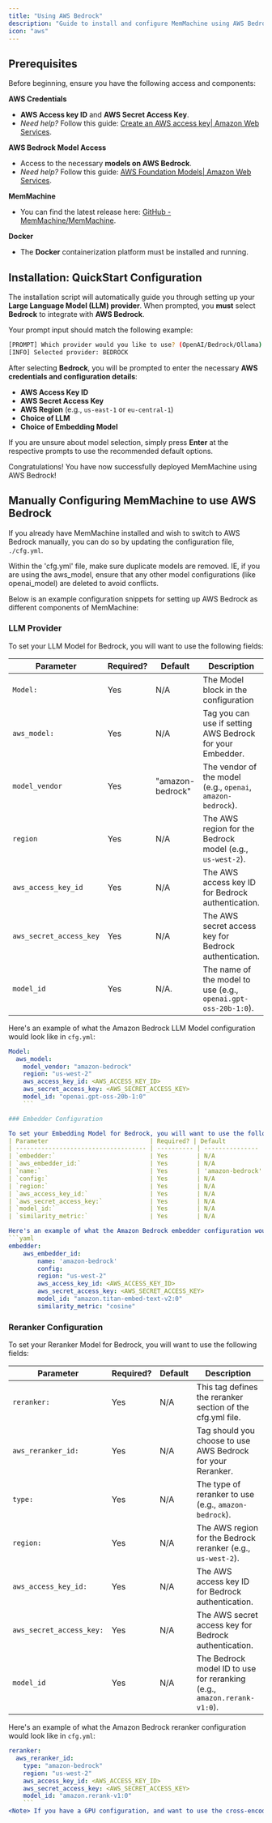 ```yaml
---
title: "Using AWS Bedrock"
description: "Guide to install and configure MemMachine using AWS Bedrock models."
icon: "aws"
---
```


## Prerequisites

Before beginning, ensure you have the following access and components:

**AWS Credentials**
  - **AWS Access key ID** and **AWS Secret Access Key**.
  - *Need help?* Follow this guide: [Create an AWS access key| Amazon Web Services](https://docs.aws.amazon.com/IAM/latest/UserGuide/id_credentials_access-keys.html).

**AWS Bedrock Model Access**
  - Access to the necessary **models on AWS Bedrock**.
  - *Need help?* Follow this guide: [AWS Foundation Models| Amazon Web Services](https://docs.aws.amazon.com/bedrock/latest/userguide/foundation-models-reference.html).

**MemMachine**
  - You can find the latest release here: [GitHub - MemMachine/MemMachine](https://api.github.com/repos/MemMachine/MemMachine/releases/latest).

**Docker**
  - The **Docker** containerization platform must be installed and running.


## Installation: QuickStart Configuration

The installation script will automatically guide you through setting up your **Large Language Model (LLM) provider**. When prompted, you **must** select **Bedrock** to integrate with **AWS Bedrock**.

Your prompt input should match the following example:

```bash
[PROMPT] Which provider would you like to use? (OpenAI/Bedrock/Ollama) [OpenAI]: Bedrock
[INFO] Selected provider: BEDROCK
```

After selecting **Bedrock**, you will be prompted to enter the necessary **AWS credentials and configuration details**:

- **AWS Access Key ID**
- **AWS Secret Access Key**
- **AWS Region** (e.g., `us-east-1` or `eu-central-1`)
- **Choice of LLM**
- **Choice of Embedding Model**

<Note> If you are unsure about model selection, simply press **Enter** at the respective prompts to use the recommended default options.</Note>

Congratulations!  You have now successfully deployed MemMachine using AWS Bedrock!

## Manually Configuring MemMachine to use AWS Bedrock

If you already have MemMachine installed and wish to switch to AWS Bedrock manually, you can do so by updating the configuration file, `./cfg.yml`.

<Note> Within the 'cfg.yml' file, make sure duplicate models are removed.  IE, if you are using the aws_model, ensure that any other model configurations (like openai_model) are deleted to avoid conflicts. </Note>

Below is an example configuration snippets for setting up AWS Bedrock as different components of MemMachine:

### LLM Provider

To set your LLM Model for Bedrock, you will want to use the following fields:

| Parameter                     | Required? | Default           | Description                                                       |
| ----------------------------- | --------- | ----------------- | ----------------------------------------------------------------- |
| `Model:`                      | Yes       | N/A               | The Model block in the configuration                              |
| `aws_model:`                  | Yes       | N/A               | Tag you can use if setting AWS Bedrock for your Embedder.         |
| `model_vendor`                | Yes       | "amazon-bedrock"  | The vendor of the model (e.g., `openai`, `amazon-bedrock`).       |
| `region`                      | Yes       | N/A               | The AWS region for the Bedrock model (e.g., `us-west-2`).         |
| `aws_access_key_id`           | Yes       | N/A               | The AWS access key ID for Bedrock authentication.                 |
| `aws_secret_access_key`       | Yes       | N/A               | The AWS secret access key for Bedrock authentication.             |
| `model_id`                    | Yes       | N/A.              | The name of the model to use (e.g., `openai.gpt-oss-20b-1:0`).    |

Here's an example of what the Amazon Bedrock LLM Model configuration would look like in `cfg.yml`:

```yaml
Model:
  aws_model:
    model_vendor: "amazon-bedrock"
    region: "us-west-2"
    aws_access_key_id: <AWS_ACCESS_KEY_ID>
    aws_secret_access_key: <AWS_SECRET_ACCESS_KEY>
    model_id: "openai.gpt-oss-20b-1:0"
    ```

### Embedder Configuration

To set your Embedding Model for Bedrock, you will want to use the following fields:
| Parameter                            | Required? | Default          | Description                                                                           |
| ------------------------------------ | ---------- | --------------- | ------------------------------------------------------------------------------------- |
| `embedder:`                          | Yes        | N/A             | The embedder block in the configuration.                                              |
| `aws_embedder_id:`                   | Yes        | N/A             | Tag you can use if setting AWS Bedrock for your Embedder.                             |
| `name:`                              | Yes        | 'amazon-bedrock'| The vendor name of your embedder.                                                     |
| `config:`                            | Yes        | N/A             | Configuration block for the embedder.                                                 |
| `region:`                            | Yes        | N/A             | The AWS region for the Bedrock embedder (e.g., `us-west-2`).                          |
| `aws_access_key_id:`                 | Yes        | N/A             | The AWS access key ID for Bedrock authentication.                                     |
| `aws_secret_access_key:`             | Yes        | N/A             | The AWS secret access key for Bedrock authentication.                                 |
| `model_id:`                          | Yes        | N/A             | The Bedrock model ID to use for the embedder (e.g., amazon.titan-embed-text-v2:0').   |
| `similarity_metric:`                 | Yes        | N/A             | The similarity metric to use for embedding comparisons (e.g., `cosine`, `euclidean`). |

Here's an example of what the Amazon Bedrock embedder configuration would look like in `cfg.yml`:
```yaml
embedder:
    aws_embedder_id:
        name: 'amazon-bedrock'
        config:
        region: "us-west-2"
        aws_access_key_id: <AWS_ACCESS_KEY_ID>
        aws_secret_access_key: <AWS_SECRET_ACCESS_KEY>
        model_id: "amazon.titan-embed-text-v2:0"
        similarity_metric: "cosine"
```

### Reranker Configuration

To set your Reranker Model for Bedrock, you will want to use the following fields:

| Parameter                            | Required? | Default       | Description                                                  |
| ------------------------------------ | --------- | ------------- | ------------------------------------------------------------ |
| `reranker:`                          | Yes       | N/A           | This tag defines the reranker section of the cfg.yml file.   |
| `aws_reranker_id:`                   | Yes       | N/A           | Tag should you choose to use AWS Bedrock for your Reranker.  |
| `type:`                              | Yes       | N/A           | The type of reranker to use (e.g., `amazon-bedrock`).        |
| `region:`                            | Yes       | N/A           | The AWS region for the Bedrock reranker (e.g., `us-west-2`). |
| `aws_access_key_id:`                 | Yes       | N/A           | The AWS access key ID for Bedrock authentication.            |
| `aws_secret_access_key:`             | Yes       | N/A           | The AWS secret access key for Bedrock authentication.        |
| `model_id`                           | Yes       | N/A           | The Bedrock model ID to use for reranking (e.g., `amazon.rerank-v1:0`).|


Here's an example of what the Amazon Bedrock reranker configuration would look like in `cfg.yml`:

```yaml
reranker:
  aws_reranker_id:
    type: "amazon-bedrock"
    region: "us-west-2"
    aws_access_key_id: <AWS_ACCESS_KEY_ID>
    aws_secret_access_key: <AWS_SECRET_ACCESS_KEY>
    model_id: "amazon.rerank-v1:0"
    ```
<Note> If you have a GPU configuration, and want to use the cross-encoder reranker, ensure that you keep the `type: cross-encoder` section and `ce_ranker_id` in your `cfg.yml` file. </Note>

